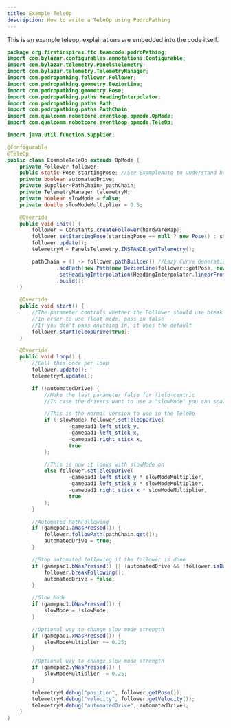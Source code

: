 ```yaml
---
title: Example TeleOp
description: How to write a TeleOp using PedroPathing
---
```


This is an example teleop, explainations are embedded into the code itself.

```java
package org.firstinspires.ftc.teamcode.pedroPathing;
import com.bylazar.configurables.annotations.Configurable;
import com.bylazar.telemetry.PanelsTelemetry;
import com.bylazar.telemetry.TelemetryManager;
import com.pedropathing.follower.Follower;
import com.pedropathing.geometry.BezierLine;
import com.pedropathing.geometry.Pose;
import com.pedropathing.paths.HeadingInterpolator;
import com.pedropathing.paths.Path;
import com.pedropathing.paths.PathChain;
import com.qualcomm.robotcore.eventloop.opmode.OpMode;
import com.qualcomm.robotcore.eventloop.opmode.TeleOp;

import java.util.function.Supplier;

@Configurable
@TeleOp
public class ExampleTeleOp extends OpMode {
    private Follower follower;
    public static Pose startingPose; //See ExampleAuto to understand how to use this
    private boolean automatedDrive;
    private Supplier<PathChain> pathChain;
    private TelemetryManager telemetryM;
    private boolean slowMode = false;
    private double slowModeMultiplier = 0.5;

    @Override
    public void init() {
        follower = Constants.createFollower(hardwareMap);
        follower.setStartingPose(startingPose == null ? new Pose() : startingPose);
        follower.update();
        telemetryM = PanelsTelemetry.INSTANCE.getTelemetry();

        pathChain = () -> follower.pathBuilder() //Lazy Curve Generation
                .addPath(new Path(new BezierLine(follower::getPose, new Pose(45, 98))))
                .setHeadingInterpolation(HeadingInterpolator.linearFromPoint(follower::getHeading, Math.toRadians(45), 0.8))
                .build();
    }

    @Override
    public void start() {
        //The parameter controls whether the Follower should use break mode on the motors (using it is recommended).
        //In order to use float mode, pass in false
        //If you don't pass anything in, it uses the default
        follower.startTeleopDrive(true);
    }

    @Override
    public void loop() {
        //Call this once per loop
        follower.update();
        telemetryM.update();

        if (!automatedDrive) {
            //Make the last parameter false for field-centric
            //In case the drivers want to use a "slowMode" you can scale the vectors

            //This is the normal version to use in the TeleOp
            if (!slowMode) follower.setTeleOpDrive(
                    -gamepad1.left_stick_y,
                    -gamepad1.left_stick_x,
                    -gamepad1.right_stick_x,
                    true
            );

            //This is how it looks with slowMode on
            else follower.setTeleOpDrive(
                    -gamepad1.left_stick_y * slowModeMultiplier,
                    -gamepad1.left_stick_x * slowModeMultiplier,
                    -gamepad1.right_stick_x * slowModeMultiplier,
                    true
            );
        }

        //Automated PathFollowing
        if (gamepad1.aWasPressed()) {
            follower.followPath(pathChain.get());
            automatedDrive = true;
        }

        //Stop automated following if the follower is done
        if (gamepad1.bWasPressed() || (automatedDrive && !follower.isBusy())) {
            follower.breakFollowing();
            automatedDrive = false;
        }

        //Slow Mode
        if (gamepad1.bWasPressed()) {
            slowMode = !slowMode;
        }

        //Optional way to change slow mode strength
        if (gamepad1.xWasPressed()) {
            slowModeMultiplier += 0.25;
        }

        //Optional way to change slow mode strength
        if (gamepad2.yWasPressed()) {
            slowModeMultiplier -= 0.25;
        }

        telemetryM.debug("position", follower.getPose());
        telemetryM.debug("velocity", follower.getVelocity());
        telemetryM.debug("automatedDrive", automatedDrive);
    }
}
```
